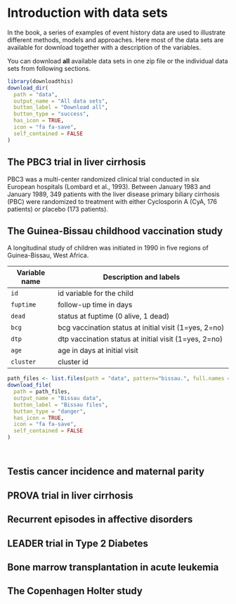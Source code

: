 # Introduction with data sets

In the book, a series of examples of event history data are used to illustrate different methods, models and approaches. Here most of the data sets are available for download together with a description of the variables.

You can download **all** available data sets in one zip file or the individual data sets from following sections.

```r
library(downloadthis)
download_dir(
  path = "data",
  output_name = "All data sets",
  button_label = "Download all",
  button_type = "success",
  has_icon = TRUE,
  icon = "fa fa-save",
  self_contained = FALSE
)
```

## The PBC3 trial in liver cirrhosis

PBC3 was a multi-center randomized clinical trial conducted in six European hospitals (Lombard et al., 1993). Between January 1983 and January 1989, 349 patients with the liver disease primary biliary cirrhosis (PBC) were randomized to treatment with either Cyclosporin A (CyA, 176 patients) or placebo (173 patients).

## The Guinea-Bissau childhood vaccination study

A longitudinal study of children was initiated in 1990 in five regions of Guinea-Bissau, West Africa.

| Variable name | Description and labels                                |
|---------------|-------------------------------------------------------|
| `id`          | id variable for the child                             |
| `fuptime`     | follow-up time in days                                |
| `dead`        | status at fuptime (0 alive, 1 dead)                   |
| `bcg`         | bcg vaccination status at initial visit (1=yes, 2=no) |
| `dtp`         | dtp vaccination status at initial visit (1=yes, 2=no) |
| `age`         | age in days at initial visit                          |
| `cluster`     | cluster id                                            |

```r
path_files <- list.files(path = "data", pattern="bissau.", full.names = TRUE)
download_file(
  path = path_files,
  output_name = "Bissau data",
  button_label = "Bissau files",
  button_type = "danger",
  has_icon = TRUE,
  icon = "fa fa-save",
  self_contained = FALSE
)
```

```r
```

```r
```

## Testis cancer incidence and maternal parity

## PROVA trial in liver cirrhosis

## Recurrent episodes in affective disorders

## LEADER trial in Type 2 Diabetes

## Bone marrow transplantation in acute leukemia

## The Copenhagen Holter study
